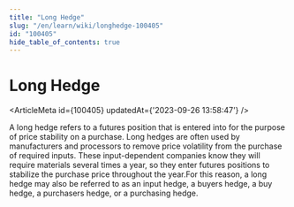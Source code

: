 ```yaml
---
title: "Long Hedge"
slug: "/en/learn/wiki/longhedge-100405"
id: "100405"
hide_table_of_contents: true
---
```



# Long Hedge

<ArticleMeta id={100405} updatedAt={'2023-09-26 13:58:47'} />
<div className='border-solid border-b border-t-0 my-4 border-[var(--ifm-color-gray-300)]' />

A long hedge refers to a futures position that is entered into for the purpose of price stability on a purchase. Long hedges are often used by manufacturers and processors to remove price volatility from the purchase of required inputs. These input-dependent companies know they will require materials several times a year, so they enter futures positions to stabilize the purchase price throughout the year.For this reason, a long hedge may also be referred to as an input hedge, a buyers hedge, a buy hedge, a purchasers hedge, or a purchasing hedge.
